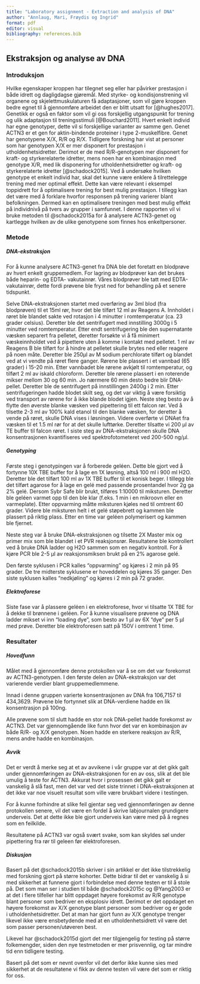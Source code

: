 ---
title: "Laboratory assignment - Extraction and analysis of DNA"
author: "Annlaug, Mari, Frøydis og Ingrid"
format: pdf
editor: visual
bibliography: references.bib
---

## Ekstraksjon og analyse av DNA

### Introduksjon

Hvilke egenskaper kroppen har tilegnet seg eller har påvirker prestasjon i både idrett og dagligdagse gjøremål. Med styrke- og kondisjonstrening vil organene og skjelettmuskulaturen få adaptasjoner, som vil gjøre kroppen bedre egnet til å gjennomføre arbeidet den er blitt utsatt for [@hughes2017]. Genetikk er også en faktor som vil gi oss forskjellig utgangspunkt for trening og ulik adaptasjon til treningsstimuli [@Bouchard2011]. Hvert enkelt individ har egne genotyper, dette vil si forskjellige varianter av samme gen. Genet ACTN3 er et gen for aktin-bindende proteiner i type 2-muskelfibre. Genet har genotypene X/X, R/R og R/X. Tidligere forskning har vist at personer som har genotypen X/X er mer disponert for prestasjon i utholdenhetsidretter. Derimot er de med R/R-genotypen mer disponert for kraft- og styrkerelaterte idretter, mens noen har en kombinasjon med genotype X/R, med lik disponering for utholdenhetsidretter og kraft- og styrkerelaterte idretter [@schadock2015]. Ved å undersøke hvilken genotype et enkelt individ har, skal det kunne være enklere å tilrettelegge trening med mer optimal effekt. Dette kan være relevant i eksempel toppidrett for å optimalisere trening for best mulig prestasjon. I tillegg kan det være med å forklare hvorfor responsen på trening varierer blant befolkningen. Dermed kan en optimalisere treningen med best mulig effekt på individnivå på tvers av grupper i samfunnet. I denne rapporten vil vi bruke metoden til @schadock2015a for å analysere ACTN3-genet og kartlegge hvilken av de ulike genotypene som finnes hos enkeltpersoner.

### Metode

##### DNA-ekstraksjon

For å kunne analysere ACTN3-genet fra DNA ble det foretatt en blodprøve av hvert enkelt gruppemedlem. For lagring av blodprøver kan det brukes både heparin- og EDTA- vakutainrør. Våres blodprøver ble tatt med EDTA-vakutainrør, dette fordi prøvene ble fryst ned for behandling på et senere tidspunkt.

Selve DNA-ekstraksjonen startet med overføring av 3ml blod (fra blodprøven) til et 15ml rør, hvor det ble tilført 12 ml av Reagens A. Innholdet i røret ble blandet sakte ved rotasjon i 4 minutter i romtemperatur (ca. 23 grader celsius). Deretter ble det sentrifugert med innstilling 3000g i 5 minutter ved romtemperatur. Etter endt sentrifugering ble den supernatante væsken separert fra pelletet, deretter forsøkte vi å få minimert væskeinnholdet ved å pipettere uten å komme i kontakt med pelletet. 1 ml av Reagens B ble tilført for å hindre at pelletet skulle brytes ned eller reagere på noen måte. Deretter ble 250μl av M sodium perchlorate tilført og blandet ved at vi vendte på røret flere ganger. Rørene ble plassert i et vannbad (65 grader) i 15-20 min. Etter vannbadet ble rørene avkjølt til romtemperatur, og tilført 2 ml av iskald chloroform. Deretter ble rørene plassert i en roterende mikser mellom 30 og 60 min. Jo nærmere 60 min desto bedre blir DNA-pellet. Deretter ble de sentrifugert på innstillingen 2400g i 2 min. Etter sentrifugeringen hadde blodet skilt seg, og det var viktig å være forsiktig ved transport av rørene for å ikke blande blodet igjen. Neste steg besto av å flytte den øverste blanke væsken ved pipettering til ett falcon rør. Ved å tilsette 2-3 ml av 100% kald etanol til den blanke væsken, for deretter å vende på røret, skulle DNA vises i løsningen. Videre overførte vi DNAet fra væsken til et 1.5 ml rør for at det skulle lufttørke. Deretter tilsatte vi 200 μl av TE buffer til falcon røret. I siste steg av DNA-ekstraksjonen skulle DNA konsentrasjonen kvantifiseres ved spektrofotometeret ved 200-500 ng/μl.

##### Genotyping

Første steg i genotypingen var å forberede geléen. Dette ble gjort ved å fortynne 10X TBE buffer for å lage en 1X løsning, altså 100 ml i 900 ml H2O. Deretter ble det tilført 100 ml av 1X TBE buffer til et konisk beger. I tillegg ble det tilført agarose for å lage en gelé med passende prosentandel hvor 2g ga 2% gelé. Dersom Sybr Safe blir brukt, tilføres 1:10000 til miksturen. Deretter ble geléen varmet opp til den ble klar (f.eks. 1 min i en mikroovn eller en varmeplate). Etter oppvarming måtte miksturen kjøles ned til omtrent 60 grader. Videre ble miksturen helt i et gelé støpebrett og kammen ble plassert på riktig plass. Etter en time var geléen polymerisert og kammen ble fjernet.

Neste steg var å bruke DNA-ekstraksjonen og tilsette 2X Master mix og primer mix som ble blandet i et PVR reaksjonsrør. Resultatene ble kontrollert ved å bruke DNA ladder og H2O sammen som en negativ kontroll. For å kjøre PCR ble 2-5 μl av reaksjonsmiksen brukt på en 2% agarose gelé.

Den første syklusen i PCR kalles "oppvarming" og kjøres i 2 min på 95 grader. De tre midterste syklusene er hoveddelen og kjøres 35 ganger. Den siste syklusen kalles "nedkjøling" og kjøres i 2 min på 72 grader.

##### Elektroforese

Siste fase var å plassere geléen i en elektroforese, hvor vi tilsatte 1X TBE for å dekke til brønnene i geléen. For å kunne visualisere prøvene og DNA ladder mikset vi inn "loading dye", som besto av 1 μl av 6X "dye" per 5 μl med prøve. Deretter ble elektroforesen satt på 150V i omtrent 1 time.

### Resultater

##### Hovedfunn

Målet med å gjennomføre denne protokollen var å se om det var forekomst av ACTN3-genotypen. I den første delen av DNA-ekstraksjon var det varierende verdier blant gruppemedlemmene.

Innad i denne gruppen varierte konsentrasjonen av DNA fra 106,7157 til 434,3629. Prøvene ble fortynnet slik at DNA-verdiene hadde en lik konsentrasjon på 100ng.

Alle prøvene som til slutt hadde en stor nok DNA-pellet hadde forekomst av ACTN3. Det var gjennomgående like funn hvor det var en kombinasjon av både R/R- og X/X genotypen. Noen hadde en sterkere reaksjon av R/R, mens andre hadde en kombinasjon.

##### Avvik

Det er verdt å merke seg at et av avvikene i vår gruppe var at det gikk galt under gjennomføringen av DNA-ekstraksjonen for en av oss, slik at det ble umulig å teste for ACTN3. Akkurat hvor i prosessen det gikk galt er vanskelig å slå fast, men det var ved det siste trinnet i DNA-ekstraksjonen at det ikke var noe visuelt resultat som ville være brukbart videre i testingen.

For å kunne forhindre at slike feil gjentar seg ved gjennomføringen av denne protokollen senere, vil det være en fordel å skrive labjournalen grundigere underveis. Det at dette ikke ble gjort underveis kan være med på å regnes som en feilkilde.

Resultatene på ACTN3 var også svært svake, som kan skyldes søl under pipettering fra rør til geleen før elektroforesen.

##### Diskusjon

Basert på det @schadock2015b skriver i sin artikkel er det ikke tilstrekkelig med forskning gjort på større kohorter. Dette bidrar til det er vanskelig å si med sikkerhet at funnene gjort i forbindelse med denne testen er til å stole på. Det som man ser i studien til både @schadock2015c og @Yang2003 er at det i flere tilfeller har blitt oppdaget høyere forekomst av R/R genotype blant personer som bedriver en eksplosiv idrett. Derimot er det oppdaget en høyere forekomst av X/X genotype blant personer som bedriver og er gode i utholdenhetsidretter. Det at man har gjort funn av X/X genotype trenger likevel ikke være ensbetydende med at en utholdenhetsidrett vil være det som passer personen/utøveren best.

Likevel har @schadock2015d gjort det mer tilgjengelig for testing på større folkemengder, siden den nye testmetoden er mer prisvennlig, og tar mindre tid enn tidligere testing.

Basert på det som er nevnt ovenfor vil det derfor ikke kunne sies med sikkerhet at de resultatene vi fikk av denne testen vil være det som er riktig for oss.
